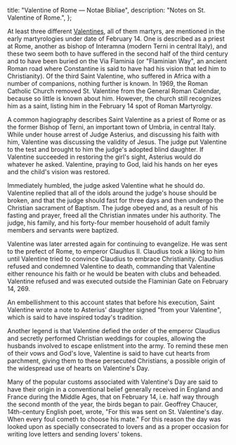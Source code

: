   title: "Valentine of Rome — Notae Bibliae",
  description: "Notes on St. Valentine of Rome.",
};

<Initial text="Valentine of Rome"/>

At least three different [Valentines](/glossary/names#valentine), all of them martyrs, are mentioned in the early martyrologies under date of February 14. One is described as a priest at Rome, another as bishop of Interamna (modern Terni in central Italy), and these two seem both to have suffered in the second half of the third century and to have been buried on the Via Flaminia (or "Flaminian Way", an ancient Roman road where Constantine is said to have had his vision that led him to Christianity). Of the third Saint Valentine, who suffered in Africa with a number of companions, nothing further is known. In 1969, the Roman Catholic Church removed St. Valentine from the General Roman Calendar, because so little is known about him. However, the church still recognizes him as a saint, listing him in the February 14 spot of Roman Martyrolgy.

A common hagiography describes Saint Valentine as a priest of Rome or as the former Bishop of Terni, an important town of Umbria, in central Italy. While under house arrest of Judge Asterius, and discussing his faith with him, Valentine was discussing the validity of Jesus. The judge put Valentine to the test and brought to him the judge's adopted blind daughter. If Valentine succeeded in restoring the girl's sight, Asterius would do whatever he asked. Valentine, praying to God, laid his hands on her eyes and the child's vision was restored.

Immediately humbled, the judge asked Valentine what he should do. Valentine replied that all of the idols around the judge's house should be broken, and that the judge should fast for three days and then undergo the Christian sacrament of Baptism. The judge obeyed and, as a result of his fasting and prayer, freed all the Christian inmates under his authority. The judge, his family, and his forty-four member household of adult family members and servants were baptized.

Valentine was later arrested again for continuing to evangelize. He was sent to the prefect of Rome, to emperor Claudius II. Claudius took a liking to him until Valentine tried to convince Claudius to embrace Christianity. Claudius refused and condemned Valentine to death, commanding that Valentine either renounce his faith or he would be beaten with clubs and beheaded. Valentine refused and was executed outside the Flaminian Gate on February 14, 269.

An embellishment to this account states that before his execution, Saint Valentine wrote a note to Asterius' daughter signed "from your Valentine", which is said to have inspired today's tradition.

Another legend is that Valentine defied the order of the emperor Claudius and secretly performed Christian weddings for couples, allowing the husbands involved to escape enlistment into the army. To remind these men of their vows and God's love, Valentine is said to have cut hearts from parchment, giving them to these persecuted Christians, a possible origin of the widespread use of hearts on Valentine's Day.

Many of the popular customs associated with Valentine's Day are said to have their origin in a conventional belief generally received in England and France during the Middle Ages, that on February 14, i.e. half way through the second month of the year, the birds began to pair. Geoffrey Chaucer, 14th-century English poet, wrote, "For this was sent on St. Valentine's day. When every foul cometh to choose his mate." For this reason the day was looked upon as specially consecrated to lovers and as a proper occasion for writing love letters and sending lovers' tokens.
